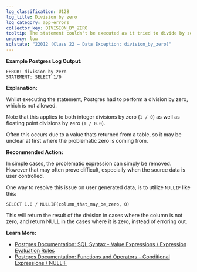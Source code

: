 ```yaml
---
log_classification: U128
log_title: Division by zero
log_category: app-errors
collector_key: DIVISION_BY_ZERO
tooltip: The statement couldn't be executed as it tried to divide by zero
urgency: low
sqlstate: "22012 (Class 22 — Data Exception: division_by_zero)"
---
```


**Example Postgres Log Output:**

```
ERROR: division by zero
STATEMENT: SELECT 1/0
```

**Explanation:**

Whilst executing the statement, Postgres had to perform a division by zero,
which is not allowed.

Note that this applies to both integer divisions by zero (`1 / 0`) as well as
floating point divisions by zero (`1 / 0.0`).

Often this occurs due to a value thats returned from a table, so it may be unclear
at first where the problematic zero is coming from.

**Recommended Action:**

In simple cases, the problematic expression can simply be removed. However that
may often prove difficult, especially when the source data is user controlled.

One way to resolve this issue on user generated data, is to utilize `NULLIF` like this:

```
SELECT 1.0 / NULLIF(column_that_may_be_zero, 0)
```

This will return the result of the division in cases where the column is not zero,
and return NULL in the cases where it is zero, instead of erroring out.

**Learn More:**

* [Postgres Documentation: SQL Syntax - Value Expressions / Expression Evaluation Rules](https://www.postgresql.org/docs/current/static/sql-expressions.html#SYNTAX-EXPRESS-EVAL)
* [Postgres Documentation: Functions and Operators - Conditional Expressions / NULLIF](https://www.postgresql.org/docs/current/static/functions-conditional.html#FUNCTIONS-NULLIF)
